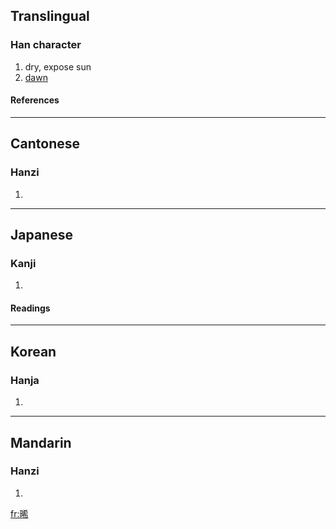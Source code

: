 ==Translingual==
===Han character===
{{Han char|rn=72|rad=日|as=07|sn=11|four=6402<sub>7</sub>|canj=日大大月 (AKKB)}}
# dry, expose sun
# [[dawn]]
====References====
{{Han ref|kx=0495.440|dkj=13949|hdz=21514.020|uh=665E|ud=26206|bh=B1E3|bd=45539}}
----
==Cantonese==
===Hanzi===
{{yue-hanzi|jyut=|y=hei1}}
# {{defn|Cantonese}}
----
==Japanese==
===Kanji===
{{ja-kanji|grade=|rs=日07}}
# {{defn|Japanese}} 
====Readings====
{{ja-readings|on=[[き]] (ki)|kun=[[かわく]] (kawaku)}}
----
==Korean==
===Hanja===
{{ko-hanja|hangeul=희|eumhun=|rv=hui|mr=hŭi|y=huy}}
# {{defn|Korean}}
----
==Mandarin==
===Hanzi===
{{cmn-hanzi|pin=[[xī]] (xi1)|wg=hsi<sup>1</sup>}}
# {{defn|Mandarin}}

[[fr:晞]]